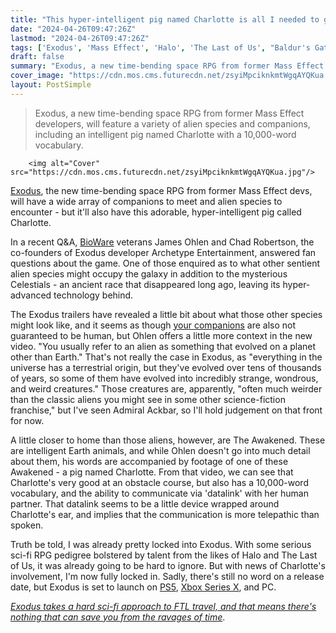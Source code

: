 ```yaml
---
title: "This hyper-intelligent pig named Charlotte is all I needed to get me completely locked into this Mass Effect veteran's new space RPG"
date: "2024-04-26T09:47:26Z"
lastmod: "2024-04-26T09:47:26Z"
tags: ['Exodus', 'Mass Effect', 'Halo', 'The Last of Us', "Baldur's Gate", 'RPG', 'BioWare', 'PS5', 'Xbox Series X', 'PC', 'Time Travel']
draft: false
summary: "Exodus, a new time-bending space RPG from former Mass Effect developers, will feature a variety of alien species and companions, including an intelligent pig named Charlotte with a 10,000-word vocabulary."
cover_image: "https://cdn.mos.cms.futurecdn.net/zsyiMpciknkmtWgqAYQKua.jpg" 
layout: PostSimple
---
```

> Exodus, a new time-bending space RPG from former Mass Effect developers, will feature a variety of alien species and companions, including an intelligent pig named Charlotte with a 10,000-word vocabulary.


        <img alt="Cover" src="https://cdn.mos.cms.futurecdn.net/zsyiMpciknkmtWgqAYQKua.jpg"/>
        
[<u>Exodus</u>](https://www.gamesradar.com/exodus-is-a-new-time-dilating-rpg-from-halo-the-last-of-us-and-baldurs-gate-veterans-that-oozes-mass-effect-energy/), the new time-bending space RPG from former Mass Effect devs, will have a wide array of companions to meet and alien species to encounter - but it'll also have this adorable, hyper-intelligent pig called Charlotte.

In a recent Q&A, [BioWare](https://www.gamesradar.com/uk/tag/bioware/) veterans James Ohlen and Chad Robertson, the co-founders of Exodus developer Archetype Entertainment, answered fan questions about the game. One of those enquired as to what other sentient alien species might occupy the galaxy in addition to the mysterious Celestials - an ancient race that disappeared long ago, leaving its hyper-advanced technology behind.

The Exodus trailers have revealed a little bit about what those other species might look like, and it seems as though [<u>your companions</u>](https://www.gamesradar.com/upcoming-sci-fi-rpg-from-mass-effect-veteran-unveils-its-second-companion-a-sarcastic-weapons-expert-with-a-deep-sense-of-loss/) are also not guaranteed to be human, but Ohlen offers a little more context in the new video. "You usually refer to an alien as something that evolved on a planet other than Earth." That's not really the case in Exodus, as "everything in the universe has a terrestrial origin, but they've evolved over tens of thousands of years, so some of them have evolved into incredibly strange, wondrous, and weird creatures." Those creatures are, apparently, "often much weirder than the classic aliens you might see in some other science-fiction franchise," but I've seen Admiral Ackbar, so I'll hold judgement on that front for now.

A little closer to home than those aliens, however, are The Awakened. These are intelligent Earth animals, and while Ohlen doesn't go into much detail about them, his words are accompanied by footage of one of these Awakened - a pig named Charlotte. From that video, we can see that Charlotte's very good at an obstacle course, but also has a 10,000-word vocabulary, and the ability to communicate via 'datalink' with her human partner. That datalink seems to be a little device wrapped around Charlotte's ear, and implies that the communication is more telepathic than spoken.

Truth be told, I was already pretty locked into Exodus. With some serious sci-fi RPG pedigree bolstered by talent from the likes of Halo and The Last of Us, it was already going to be hard to ignore. But with news of Charlotte's involvement, I'm now fully locked in. Sadly, there's still no word on a release date, but Exodus is set to launch on [PS5](https://www.gamesradar.com/ps5-review/), [Xbox Series X](https://www.gamesradar.com/xbox-series-x-review/), and PC.

[<em>Exodus takes a hard sci-fi approach to FTL travel, and that means there's nothing that can save you from the ravages of time</em>](https://www.gamesradar.com/new-space-rpg-from-mass-effect-veteran-takes-a-hard-sci-fi-approach-to-ftl-travel-and-that-means-theres-nothing-that-can-save-you-from-the-ravages-of-time/).
        